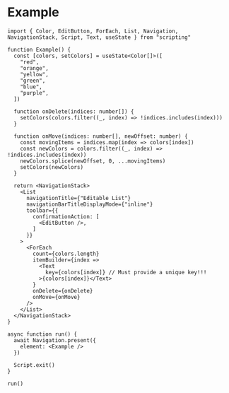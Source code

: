 # Example

```tsx
import { Color, EditButton, ForEach, List, Navigation, NavigationStack, Script, Text, useState } from "scripting"

function Example() {
  const [colors, setColors] = useState<Color[]>([
    "red",
    "orange",
    "yellow",
    "green",
    "blue",
    "purple",
  ])

  function onDelete(indices: number[]) {
    setColors(colors.filter((_, index) => !indices.includes(index)))
  }

  function onMove(indices: number[], newOffset: number) {
    const movingItems = indices.map(index => colors[index])
    const newColors = colors.filter((_, index) => !indices.includes(index))
    newColors.splice(newOffset, 0, ...movingItems)
    setColors(newColors)
  }

  return <NavigationStack>
    <List
      navigationTitle={"Editable List"}
      navigationBarTitleDisplayMode={"inline"}
      toolbar={{
        confirmationAction: [
          <EditButton />,
        ]
      }}
    >
      <ForEach
        count={colors.length}
        itemBuilder={index =>
          <Text
            key={colors[index]} // Must provide a unique key!!!
          >{colors[index]}</Text>
        }
        onDelete={onDelete}
        onMove={onMove}
      />
    </List>
  </NavigationStack>
}

async function run() {
  await Navigation.present({
    element: <Example />
  })

  Script.exit()
}

run()
```